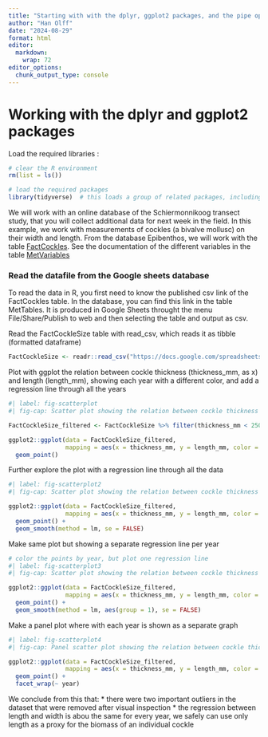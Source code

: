 ```yaml
---
title: "Starting with with the dplyr, ggplot2 packages, and the pipe operator |>"
author: "Han Olff"
date: "2024-08-29"
format: html
editor: 
  markdown: 
    wrap: 72
editor_options: 
  chunk_output_type: console
---
```


# Working with the dplyr and ggplot2 packages

Load the required libraries :

```r
# clear the R environment
rm(list = ls())

# load the required packages
library(tidyverse)  # this loads a group of related packages, including readr, dplyr and ggplot2
```

We will work with an online database of the Schiermonnikoog transect
study, that you will collect additional data for next week in the field.
In this example, we work with measurements of cockles (a bivalve
mollusc) on their width and length. From the database Epibenthos, we
will work with the table
[FactCockles](https://docs.google.com/spreadsheets/d/1E1vUWAHhse7fhjBf94Kiog3Rsj7IkMuFtP-BTQX2oI8/edit?gid=1538766002#gid=1538766002).
See the documentation of the different variables in the table
[MetVariables](https://docs.google.com/spreadsheets/d/1E1vUWAHhse7fhjBf94Kiog3Rsj7IkMuFtP-BTQX2oI8/edit?gid=1290622213#gid=1290622213)

### Read the datafile from the Google sheets database

To read the data in R, you first need to know the published csv link of
the FactCockles table. In the database, you can find this link in the
table MetTables. It is produced in Google Sheets throught the menu
File/Share/Publish to web and then selecting the table and output as
csv.

Read the FactCockleSize table with read_csv, which reads it as tibble
(formatted dataframe)

```r
FactCockleSize <- readr::read_csv("https://docs.google.com/spreadsheets/d/e/2PACX-1vSpormjGiM4uWMTIZYm9Upt5j1Ige_Wu9CrhGGdvjXwxmHP2R6S7JDyEmiGTn3fXihl5s5yBn_sdo8h/pub?gid=1538766002&single=true&output=csv")
```

Plot with ggplot the relation between cockle thickness (thickness_mm, as
x) and length (length_mm), showing each year with a different color, and
add a regression line through all the years

```r
#| label: fig-scatterplot
#| fig-cap: Scatter plot showing the relation between cockle thickness (mm) and length (mm).

FactCockleSize_filtered <- FactCockleSize %>% filter(thickness_mm < 250, length_mm > 2.5)

ggplot2::ggplot(data = FactCockleSize_filtered, 
                mapping = aes(x = thickness_mm, y = length_mm, color = factor(year))) + 
  geom_point()
```

Further explore the plot with a regression line through all the data

```r
#| label: fig-scatterplot2
#| fig-cap: Scatter plot showing the relation between cockle thickness (mm) and length (mm) including regression lines.

ggplot2::ggplot(data = FactCockleSize_filtered, 
                mapping = aes(x = thickness_mm, y = length_mm, color = factor(year))) + 
  geom_point() +
  geom_smooth(method = lm, se = FALSE)
```

Make same plot but showing a separate regression line per year

```r
# color the points by year, but plot one regression line
#| label: fig-scatterplot3
#| fig-cap: Scatter plot showing the relation between cockle thickness (mm) and length (mm) including 1 regression line.

ggplot2::ggplot(data = FactCockleSize_filtered, 
                mapping = aes(x = thickness_mm, y = length_mm, color = factor(year))) + 
  geom_point() +
  geom_smooth(method = lm, aes(group = 1), se = FALSE)
```

Make a panel plot where with each year is shown as a separate graph

```r
#| label: fig-scatterplot4
#| fig-cap: Panel scatter plot showing the relation between cockle thickness (mm) and length (mm).

ggplot2::ggplot(data = FactCockleSize_filtered, 
                mapping = aes(x = thickness_mm, y = length_mm, color = factor(year))) + 
  geom_point() +
  facet_wrap(~ year)
```

We conclude from this that: \* there were two important outliers in the
dataset that were removed after visual inspection \* the regression
between length and width is abou the same for every year, we safely can
use only length as a proxy for the biomass of an individual cockle
